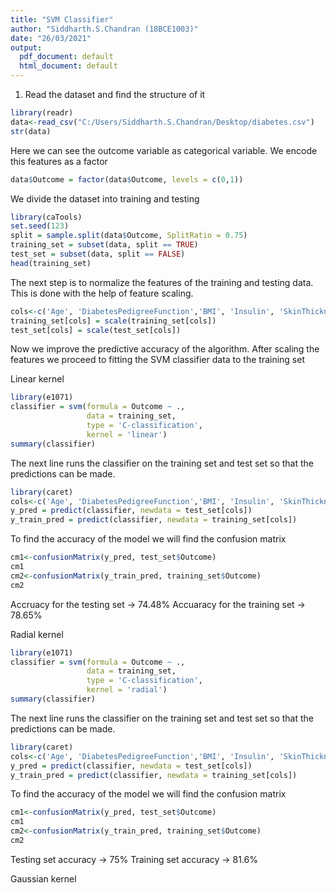 ---
title: "SVM Classifier"
author: "Siddharth.S.Chandran (18BCE1003)"
date: "26/03/2021"
output:
  pdf_document: default
  html_document: default
---

1. Read the dataset and find the structure of it 
```{r}
library(readr)
data<-read_csv("C:/Users/Siddharth.S.Chandran/Desktop/diabetes.csv")
str(data)
```

Here we can see the outcome variable as categorical variable. We encode this features as a factor

```{r}
data$Outcome = factor(data$Outcome, levels = c(0,1))
```

We divide the dataset into training and testing
```{r}
library(caTools)
set.seed(123)
split = sample.split(data$Outcome, SplitRatio = 0.75)
training_set = subset(data, split == TRUE)
test_set = subset(data, split == FALSE)
head(training_set)

```

The next step is to normalize the features of the training and testing data. This is done with the help of feature scaling. 
```{r}
cols<-c('Age', 'DiabetesPedigreeFunction','BMI', 'Insulin', 'SkinThickness','BloodPressure', 'Glucose', 'Pregnancies')
training_set[cols] = scale(training_set[cols])
test_set[cols] = scale(test_set[cols])
```

Now we improve the predictive accuracy of the algorithm. After scaling the features we proceed to fitting the SVM classifier data to the training set

Linear kernel

```{r}
library(e1071)
classifier = svm(formula = Outcome ~ .,
                 data = training_set,
                 type = 'C-classification',
                 kernel = 'linear')
summary(classifier)
```

The next line runs the classifier on the training set and test set so that the predictions can be made. 

```{r}
library(caret)
cols<-c('Age', 'DiabetesPedigreeFunction','BMI', 'Insulin', 'SkinThickness','BloodPressure', 'Glucose', 'Pregnancies')
y_pred = predict(classifier, newdata = test_set[cols])
y_train_pred = predict(classifier, newdata = training_set[cols])

```

To find the accuracy of the model we will find the confusion matrix
```{r}
cm1<-confusionMatrix(y_pred, test_set$Outcome)
cm1
cm2<-confusionMatrix(y_train_pred, training_set$Outcome)
cm2
```


Accruacy for the testing set -> 74.48%
Accuaracy for the training set -> 78.65% 

Radial kernel 
```{r}
library(e1071)
classifier = svm(formula = Outcome ~ .,
                 data = training_set,
                 type = 'C-classification',
                 kernel = 'radial')
summary(classifier)
```

The next line runs the classifier on the training set and test set so that the predictions can be made. 

```{r}
library(caret)
cols<-c('Age', 'DiabetesPedigreeFunction','BMI', 'Insulin', 'SkinThickness','BloodPressure', 'Glucose', 'Pregnancies')
y_pred = predict(classifier, newdata = test_set[cols])
y_train_pred = predict(classifier, newdata = training_set[cols])

```

To find the accuracy of the model we will find the confusion matrix
```{r}
cm1<-confusionMatrix(y_pred, test_set$Outcome)
cm1
cm2<-confusionMatrix(y_train_pred, training_set$Outcome)
cm2
```
Testing set accuracy -> 75% 
Training set accuracy -> 81.6%

Gaussian kernel 

